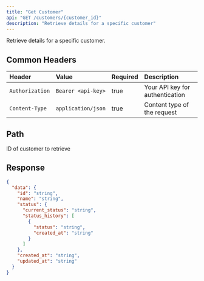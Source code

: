 ```yaml
---
title: "Get Customer"
api: "GET /customers/{customer_id}"
description: "Retrieve details for a specific customer"
---
```


Retrieve details for a specific customer.

## Common Headers

| Header          | Value              | Required | Description                     |
| :-------------- | :----------------- | :------- | :------------------------------ |
| `Authorization` | `Bearer <api-key>` | true     | Your API key for authentication |
| `Content-Type`  | `application/json` | true     | Content type of the request     |

## Path

<ParamField path="customer_id" type="string" required>
  ID of customer to retrieve
</ParamField>

## Response

<ResponseExample>

```json Response
{
  "data": {
    "id": "string",
    "name": "string",
    "status": {
      "current_status": "string",
      "status_history": [
        {
          "status": "string",
          "created_at": "string"
        }
      ]
    },
    "created_at": "string",
    "updated_at": "string"
  }
}
```

</ResponseExample>
